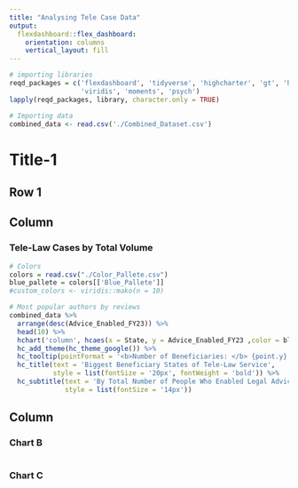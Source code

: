 ```yaml
---
title: "Analysing Tele Case Data"
output: 
  flexdashboard::flex_dashboard:
    orientation: columns
    vertical_layout: fill
---
```


```r

# importing libraries
reqd_packages = c('flexdashboard', 'tidyverse', 'highcharter', 'gt', 'htmltools',
                  'viridis', 'moments', 'psych')
lapply(reqd_packages, library, character.only = TRUE)

```
```r

# Importing data
combined_data <- read.csv('./Combined_Dataset.csv')

```

Title-1 {data-orientation=rows}
=======================================================================

## Row 1 {data-height=10}

Column {.tabset .tabset-fade data-width=350}
-----------------------------------------------------------------------

### Tele-Law Cases by Total Volume {data-height=1000}

```r
# Colors
colors = read.csv("./Color_Pallete.csv")
blue_pallete = colors[['Blue_Pallete']]
#custom_colors <- viridis::mako(n = 10)

# Most popular authors by reviews
combined_data %>% 
  arrange(desc(Advice_Enabled_FY23)) %>% 
  head(10) %>% 
  hchart('column', hcaes(x = State, y = Advice_Enabled_FY23 ,color = blue_pallete)) %>%
  hc_add_theme(hc_theme_google()) %>% 
  hc_tooltip(pointFormat = '<b>Number of Beneficiaries: </b> {point.y} <br>') %>% 
  hc_title(text = 'Biggest Beneficiary States of Tele-Law Service',
           style = list(fontSize = '20px', fontWeight = 'bold')) %>% 
  hc_subtitle(text = 'By Total Number of People Who Enabled Legal Advice',
              style = list(fontSize = '14px'))
```



## Column {data-width="350"}

### Chart B

```r

```

### Chart C

```r

```
